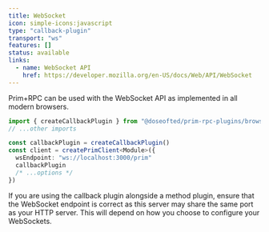```yaml
---
title: WebSocket
icon: simple-icons:javascript
type: "callback-plugin"
transport: "ws"
features: []
status: available
links:
  - name: WebSocket API
    href: https://developer.mozilla.org/en-US/docs/Web/API/WebSocket
---
```



Prim+RPC can be used with the WebSocket API as implemented in all modern browsers.

<CodeFile filename="client/prim.ts">

```typescript
import { createCallbackPlugin } from "@doseofted/prim-rpc-plugins/browser-websocket"
// ...other imports

const callbackPlugin = createCallbackPlugin()
const client = createPrimClient<Module>({
  wsEndpoint: "ws://localhost:3000/prim"
  callbackPlugin
  /* ...options */
})
```

</CodeFile>

If you are using the callback plugin alongside a method plugin, ensure that the WebSocket endpoint is correct as this
server may share the same port as your HTTP server. This will depend on how you choose to configure your WebSockets.
